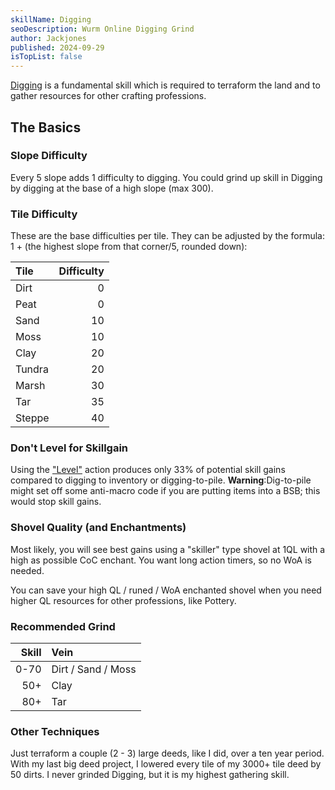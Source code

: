 ```yaml
---
skillName: Digging
seoDescription: Wurm Online Digging Grind
author: Jackjones
published: 2024-09-29
isTopList: false
---
```


[Digging](https://www.wurmpedia.com/index.php/Digging) is a fundamental skill which is required to terraform the land and to gather resources for other crafting professions.

## The Basics

### Slope **Difficulty**

Every 5 slope adds 1 difficulty to digging. You could grind up skill in Digging by digging at the base of a high slope (max 300).

### Tile Difficulty

These are the base difficulties per tile. They can be adjusted by the formula: 1 + (the highest slope from that corner/5, rounded down):

| Tile | Difficulty |
|:- | -:|
| Dirt | 0 |
| Peat | 0 |
| Sand | 10 |
| Moss | 10 |
| Clay | 20 |
| Tundra | 20 |
| Marsh | 30 |
| Tar | 35 |
| Steppe | 40 |


### Don't Level for Skillgain

Using the ["Level"](https://www.wurmpedia.com/index.php/Level) action produces only 33% of potential skill gains compared to digging to inventory or digging-to-pile. **Warning**:Dig-to-pile might set off some anti-macro code if you are putting items into a BSB; this would stop skill gains.

### Shovel Quality (and Enchantments)

Most likely, you will see best gains using a "skiller" type shovel at 1QL with a high as possible CoC enchant. You want long action timers, so no WoA is needed.

You can save your high QL / runed / WoA enchanted shovel when you need higher QL resources for other professions, like Pottery.

### Recommended Grind

| Skill | Vein |
|-:|:-|
| 0-70 | Dirt / Sand / Moss |
| 50+ | Clay |
| 80+ | Tar |

### Other Techniques

Just terraform a couple (2 - 3) large deeds, like I did, over a ten year period. With my last big deed project, I lowered every tile of my 3000+ tile deed by 50 dirts. I never grinded Digging, but it is my highest gathering skill.